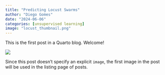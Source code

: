 ```yaml
---
title: "Predicting Locust Swarms"
author: "Diego Gomes"
date: "2024-06-06"
categories: [unsupervised learning]
image: "locust_thumbnail.png"
---
```


This is the first post in a Quarto blog. Welcome!

![](locust_thumbnail.png)

Since this post doesn't specify an explicit `image`, the first image in the post will be used in the listing page of posts.
